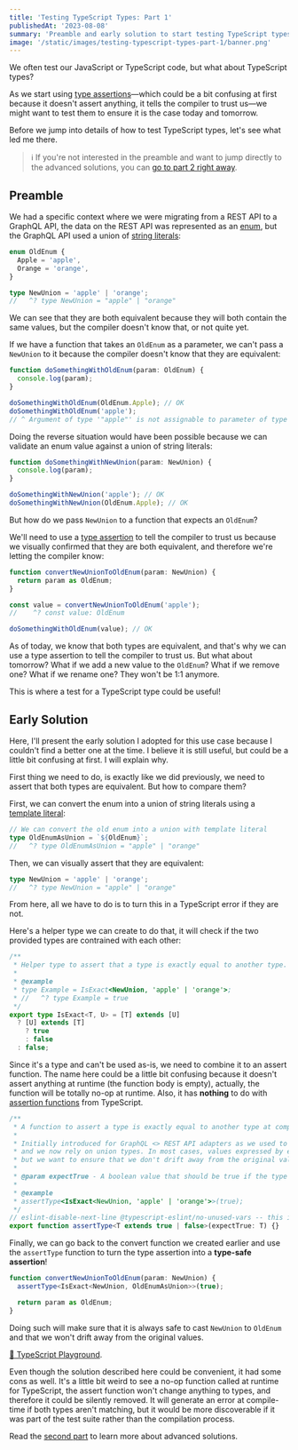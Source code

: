 ```yaml
---
title: 'Testing TypeScript Types: Part 1'
publishedAt: '2023-08-08'
summary: 'Preamble and early solution to start testing TypeScript types.'
image: '/static/images/testing-typescript-types-part-1/banner.png'
---
```


We often test our JavaScript or TypeScript code, but what about TypeScript types?

As we start using [type assertions](https://www.typescriptlang.org/docs/handbook/2/everyday-types.html#type-assertions)—which could be a bit confusing at first because it doesn't assert anything, it tells the compiler to trust us—we might want to test them to ensure it is the case today and tomorrow.

Before we jump into details of how to test TypeScript types, let's see what led me there.

> ℹ️ If you're not interested in the preamble and want to jump directly to the advanced solutions, you can [go to part 2 right away](/blog/testing-typescript-types-part-2).

## Preamble

We had a specific context where we were migrating from a REST API to a GraphQL API, the data on the REST API was represented as an [enum](https://www.typescriptlang.org/docs/handbook/2/everyday-types.html#enums), but the GraphQL API used a union of [string literals](https://www.typescriptlang.org/docs/handbook/2/everyday-types.html#literal-types):

```typescript
enum OldEnum {
  Apple = 'apple',
  Orange = 'orange',
}

type NewUnion = 'apple' | 'orange';
//   ^? type NewUnion = "apple" | "orange"
```

We can see that they are both equivalent because they will both contain the same values, but the compiler doesn't know that, or not quite yet.

If we have a function that takes an `OldEnum` as a parameter, we can't pass a `NewUnion` to it because the compiler doesn't know that they are equivalent:

```typescript
function doSomethingWithOldEnum(param: OldEnum) {
  console.log(param);
}

doSomethingWithOldEnum(OldEnum.Apple); // OK
doSomethingWithOldEnum('apple');
// ^ Argument of type '"apple"' is not assignable to parameter of type 'OldEnum'.(2345)
```

Doing the reverse situation would have been possible because we can validate an enum value against a union of string literals:

```typescript
function doSomethingWithNewUnion(param: NewUnion) {
  console.log(param);
}

doSomethingWithNewUnion('apple'); // OK
doSomethingWithNewUnion(OldEnum.Apple); // OK
```

But how do we pass `NewUnion` to a function that expects an `OldEnum`?

We'll need to use a [type assertion](https://www.typescriptlang.org/docs/handbook/2/everyday-types.html#type-assertions) to tell the compiler to trust us because we visually confirmed that they are both equivalent, and therefore we're letting the compiler know:

```typescript
function convertNewUnionToOldEnum(param: NewUnion) {
  return param as OldEnum;
}

const value = convertNewUnionToOldEnum('apple');
//    ^? const value: OldEnum

doSomethingWithOldEnum(value); // OK
```

As of today, we know that both types are equivalent, and that's why we can use a type assertion to tell the compiler to trust us. But what about tomorrow? What if we add a new value to the `OldEnum`? What if we remove one? What if we rename one? They won't be 1:1 anymore.

This is where a test for a TypeScript type could be useful!

## Early Solution

Here, I'll present the early solution I adopted for this use case because I couldn't find a better one at the time. I believe it is still useful, but could be a little bit confusing at first. I will explain why.

First thing we need to do, is exactly like we did previously, we need to assert that both types are equivalent. But how to compare them?

First, we can convert the enum into a union of string literals using a [template literal](https://www.typescriptlang.org/docs/handbook/2/template-literal-types.html):

```typescript
// We can convert the old enum into a union with template literal
type OldEnumAsUnion = `${OldEnum}`;
//   ^? type OldEnumAsUnion = "apple" | "orange"
```

Then, we can visually assert that they are equivalent:

```typescript
type NewUnion = 'apple' | 'orange';
//   ^? type NewUnion = "apple" | "orange"
```

From here, all we have to do is to turn this in a TypeScript error if they are not.

Here's a helper type we can create to do that, it will check if the two provided types are contrained with each other:

```typescript
/**
 * Helper type to assert that a type is exactly equal to another type.
 *
 * @example
 * type Example = IsExact<NewUnion, 'apple' | 'orange'>;
 * //   ^? type Example = true
 */
export type IsExact<T, U> = [T] extends [U]
  ? [U] extends [T]
    ? true
    : false
  : false;
```

Since it's a type and can't be used as-is, we need to combine it to an assert function. The name here could be a little bit confusing because it doesn't assert anything at runtime (the function body is empty), actually, the function will be totally no-op at runtime. Also, it has **nothing** to do with [assertion functions](https://www.typescriptlang.org/docs/handbook/release-notes/typescript-3-7.html#assertion-functions) from TypeScript.

```typescript
/**
 * A function to assert a type is exactly equal to another type at compile time (no-op at runtime).
 *
 * Initially introduced for GraphQL <> REST API adapters as we used to have enums to represent values,
 * and we now rely on union types. In most cases, values expressed by enums are the same as the union types,
 * but we want to ensure that we don't drift away from the original values so we can safely cast them.
 *
 * @param expectTrue - A boolean value that should be true if the type is exactly equal to another type.
 *
 * @example
 * assertType<IsExact<NewUnion, 'apple' | 'orange'>>(true);
 */
// eslint-disable-next-line @typescript-eslint/no-unused-vars -- this is expected as the function doesn't do anything at runtime
export function assertType<T extends true | false>(expectTrue: T) {}
```

Finally, we can go back to the convert function we created earlier and use the `assertType` function to turn the type assertion into a **type-safe assertion**!

```typescript
function convertNewUnionToOldEnum(param: NewUnion) {
  assertType<IsExact<NewUnion, OldEnumAsUnion>>(true);

  return param as OldEnum;
}
```

Doing such will make sure that it is always safe to cast `NewUnion` to `OldEnum` and that we won't drift away from the original values.

[🔗 TypeScript Playground](https://www.typescriptlang.org/play?#code/KYOwrgtgBA8gNgEwKLmgbwFBSgQQA55zBQC8UA5AIYFHkA0WsATpSAObFnkD2L7w5DAF8MGAC4BPPMQBywAO4BVEAEtuIUhWqEBUAD4VerDuQDcGAPQXsUAHoB+URYBUzrM9iIUkKAFoAfFBySqrq7haiAGZgIADGYmoaCNwAytwQwGIAFirsAOoq2cHKiQAUeJQsEABcQQol6gCUUJjYseoAztxEAHRw3GzllZQQjeYiGMlpGdm5bAVF9aEgpVQ0AmOTqemZOfmFWcXLpfDIqD34OpuWru51IYl+gafeEOEY0XEJ6lBTO7P7bIvVBDKq1YGQZqtKDtEBdXr9QYVKqbCZ-GZ7eYHCEQE5ec6XIibdG7OYLLI41baWibKx2XBMNiQUBiKDcSJQSTSCgAImpwB55CgKg6UBA3FZlA6HRUbBAlAARkROdwoMiRplgEw2RyucRyDjyD1SgAmADMABYAKyNJy3KAeRQy9hQSicqTEKUdLXfDRiVWxKWsgAGR0SweFIH9UGDOOD7w+MXij1hADcfWH1AAVbiU9U1e4NEBQxhMTJgJgafOu0U48aiWEdVmpyhwMCcGHqdNMMSZkA5ylrHTkWnWGwOUQkgFYoH4yClFtt4DXFxuB1QJCVOASKBpNu+hN0vLEQMaNM+zlZYjdBBQUA+XLRt0xR7yA6c4AQQiUMTEOCFLVW3ED1PDOSAcA6ItNGDAASNAcSEYNzDpbAJxuNcPAACWAOBpG1PUVRrb0e0vH9XXdbkRTvAAPSh4m3O8AEcwFbQjWAlK98I9Hp3DuAABYBaK-Ig7gIpAhJ0TQAEkOnEuixAAHj7OgtHWIUDB4PgTH8cx1xQux7Ao4g5OEjsxCYdt3kEvBeFZAiZLk+IFKzFTFECMgAG0swAXRo38QAQUUPMUbzGEM4LfME-zAqgLzQpsKBDPMyyEtqSJW29Rg0oy4BzHQu4cCgT5kx+J9pQvN0CKowT5IY4BmNYp9xWyLUjNdVl2i-FRlQSDIoFKcVfG4PB2qgCyoxUDJGh4h07ik1QElbBjHyYbgEDAWJgFvSJeCgABxFg8CyABFAAZKAFMCAAlJAUizXAAAUpNdBBqF-JhRSlKB5GIMBvVvaMskodM71QUVozLPAy29KMoEXdsOgYddWFvH6xW4eQxpwncfhfUqPQ6HooHmqAIG4JsYSlYBEbh1sEZoqHqf+qAFR3e8IE+stL2IDoNRrbmoDxv0CaRjwFTAVk0fkVg7NVUAOgrYhsjItHkhAchWQQJgVEiSVpZ3SJVugFq2W1thclY+HqagLpvpPVgbcoSJscpimWogGaMKgPjq2s4B4izCziF8XAWe4bpgAdq3SNZDosm4MBEBZpWg+FXUrza6raPotmGrgNjms4ozPf4mrTLuL0fSzD0FIc7PFJSf0mAkavpBU8hnZ-RX1IocW2B78hYnjstyH8fxSmS5ddOcCI6Wp-8o18BARUVIhfBAKLfAX4g+L1DpYm1vAxF8efHwsQaYj+rbfBbD6-BD2ZRSz6R4i2-mTeK31fm4an1c11VWASGnKNcavVgAYGsrZIqSYv6Vx7K3YAzk-KgBipPfQRUcrjz9gHIOtQsxQgmHAsQCDa6yXrkpJYiQVI4ggkWMeE8g6bCISQuu8kKEPHUNQucEBaHLHQeQLoGI5gnzgN6Ue49J5jCAA).

Even though the solution described here could be convenient, it had some cons as well. It's a little bit weird to see a no-op function called at runtime for TypeScript, the assert function won't change anything to types, and therefore it could be silently removed. It will generate an error at compile-time if both types aren't matching, but it would be more discoverable if it was part of the test suite rather than the compilation process.

Read the [second part](/blog/testing-typescript-types-part-2) to learn more about advanced solutions.
